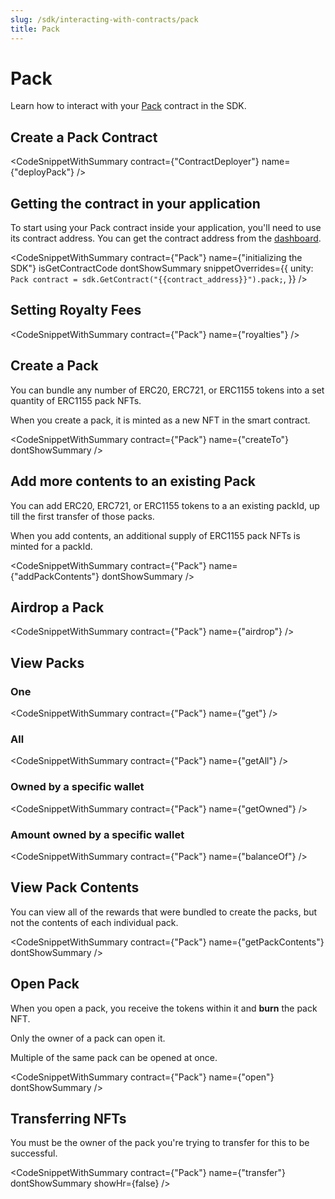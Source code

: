 ```yaml
---
slug: /sdk/interacting-with-contracts/pack
title: Pack
---
```



# Pack

Learn how to interact with your [Pack](/pre-built-contracts/pack) contract in the SDK.

## Create a Pack Contract

<CodeSnippetWithSummary contract={"ContractDeployer"} name={"deployPack"} />

## Getting the contract in your application

To start using your Pack contract inside your application, you'll need to use its contract address.
You can get the contract address from the [dashboard](https://web3sdks.com/dashboard).

<CodeSnippetWithSummary
  contract={"Pack"}
  name={"initializing the SDK"}
  isGetContractCode
  dontShowSummary
  snippetOverrides={{
    unity: `Pack contract = sdk.GetContract("{{contract_address}}").pack;`,
  }}
/>

## Setting Royalty Fees

<CodeSnippetWithSummary contract={"Pack"} name={"royalties"} />

## Create a Pack

You can bundle any number of ERC20, ERC721, or ERC1155 tokens into a set quantity of ERC1155 pack NFTs.

When you create a pack, it is minted as a new NFT in the smart contract.

<CodeSnippetWithSummary contract={"Pack"} name={"createTo"} dontShowSummary />

## Add more contents to an existing Pack

You can add ERC20, ERC721, or ERC1155 tokens to a an existing packId, up till the first transfer of those packs.

When you add contents, an additional supply of ERC1155 pack NFTs is minted for a packId.

<CodeSnippetWithSummary
  contract={"Pack"}
  name={"addPackContents"}
  dontShowSummary
/>

## Airdrop a Pack

<CodeSnippetWithSummary contract={"Pack"} name={"airdrop"} />

## View Packs

### One

<CodeSnippetWithSummary contract={"Pack"} name={"get"} />

### All

<CodeSnippetWithSummary contract={"Pack"} name={"getAll"} />

### Owned by a specific wallet

<CodeSnippetWithSummary contract={"Pack"} name={"getOwned"} />

### Amount owned by a specific wallet

<CodeSnippetWithSummary contract={"Pack"} name={"balanceOf"} />

## View Pack Contents

You can view all of the rewards that were bundled to create the packs, but not the contents of each individual pack.

<CodeSnippetWithSummary
  contract={"Pack"}
  name={"getPackContents"}
  dontShowSummary
/>

## Open Pack

When you open a pack, you receive the tokens within it and **burn** the pack NFT.

Only the owner of a pack can open it.

Multiple of the same pack can be opened at once.

<CodeSnippetWithSummary contract={"Pack"} name={"open"} dontShowSummary />

## Transferring NFTs

You must be the owner of the pack you're trying to transfer for this to be successful.

<CodeSnippetWithSummary
  contract={"Pack"}
  name={"transfer"}
  dontShowSummary
  showHr={false}
/>
